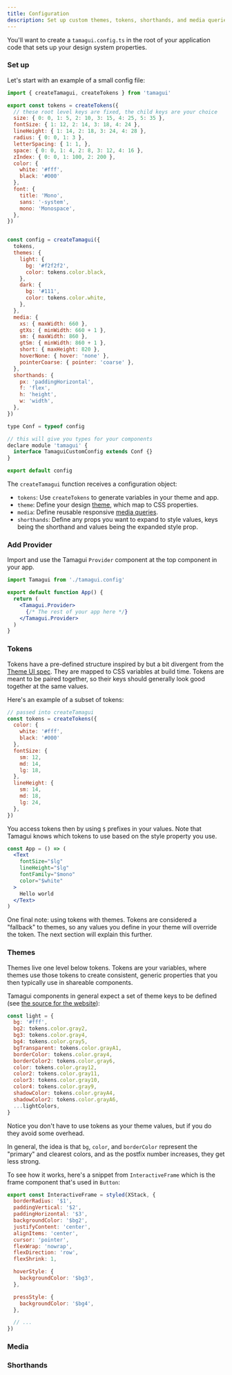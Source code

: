 ```yaml
---
title: Configuration
description: Set up custom themes, tokens, shorthands, and media queries.
---
```


You'll want to create a `tamagui.config.ts` in the root of your application code that sets up your design system properties.

### Set up

Let's start with an example of a small config file:

```jsx
import { createTamagui, createTokens } from 'tamagui'

export const tokens = createTokens({
  // these root level keys are fixed, the child keys are your choice
  size: { 0: 0, 1: 5, 2: 10, 3: 15, 4: 25, 5: 35 },
  fontSize: { 1: 12, 2: 14, 3: 18, 4: 24 },
  lineHeight: { 1: 14, 2: 18, 3: 24, 4: 28 },
  radius: { 0: 0, 1: 3 },
  letterSpacing: { 1: 1, },
  space: { 0: 0, 1: 4, 2: 8, 3: 12, 4: 16 },
  zIndex: { 0: 0, 1: 100, 2: 200 },
  color: {
    white: '#fff',
    black: '#000'
  },
  font: {
    title: 'Mono',
    sans: '-system',
    mono: 'Monospace',
  },
})


const config = createTamagui({
  tokens,
  themes: {
    light: {
      bg: '#f2f2f2',
      color: tokens.color.black,
    },
    dark: {
      bg: '#111',
      color: tokens.color.white,
    },
  },
  media: {
    xs: { maxWidth: 660 },
    gtXs: { minWidth: 660 + 1 },
    sm: { maxWidth: 860 },
    gtSm: { minWidth: 860 + 1 },
    short: { maxHeight: 820 },
    hoverNone: { hover: 'none' },
    pointerCoarse: { pointer: 'coarse' },
  },
  shorthands: {
    px: 'paddingHorizontal',
    f: 'flex',
    h: 'height',
    w: 'width',
  },
})

type Conf = typeof config

// this will give you types for your components
declare module 'tamagui' {
  interface TamaguiCustomConfig extends Conf {}
}

export default config

```

The `createTamagui` function receives a configuration object:

- `tokens`: Use `createTokens` to generate variables in your theme and app.
- `theme`: Define your design [theme](/docs/intro/themes), which map to CSS properties.
- `media`: Define reusable responsive [media queries](/docs/use-media).
- `shorthands`: Define any props you want to expand to style values, keys being the shorthand and values being the expanded style prop.

### Add Provider

Import and use the Tamagui `Provider` component at the top component in your app.

```jsx line=3-5
import Tamagui from './tamagui.config'

export default function App() {
  return (
    <Tamagui.Provider>
      {/* The rest of your app here */}
    </Tamagui.Provider>
  )
}
```

### Tokens

Tokens have a pre-defined structure inspired by but a bit divergent from the [Theme UI spec](https://theme-ui.com/theme-spec/). They are mapped to CSS variables at build time. Tokens are meant to be paired together, so their keys should generally look good together at the same values.

Here's an example of a subset of tokens:

```jsx
// passed into createTamagui
const tokens = createTokens({
  color: {
    white: '#fff',
    black: '#000'
  },
  fontSize: {
    sm: 12,
    md: 14,
    lg: 18,
  },
  lineHeight: {
    sm: 14,
    md: 18,
    lg: 24,
  },
})
```

You access tokens then by using `$` prefixes in your values. Note that Tamagui knows which tokens to use based on the style property you use.

```jsx
const App = () => (
  <Text
    fontSize="$lg"
    lineHeight="$lg"
    fontFamily="$mono"
    color="$white"
  >
    Hello world
  </Text>
)
```

One final note: using tokens with themes. Tokens are considered a "fallback" to themes, so any values you define in your theme will override the token. The next section will explain this further.

### Themes

Themes live one level below tokens. Tokens are your variables, where themes use those tokens to create consistent, generic properties that you then typically use in shareable components.

Tamagui components in general expect a set of theme keys to be defined (see [the source for the website](https://github.com/tamagui/tamagui/tree/master/src/packages/site/constants/themes.ts)):

```jsx
const light = {
  bg: '#fff',
  bg2: tokens.color.gray2,
  bg3: tokens.color.gray4,
  bg4: tokens.color.gray5,
  bgTransparent: tokens.color.grayA1,
  borderColor: tokens.color.gray4,
  borderColor2: tokens.color.gray6,
  color: tokens.color.gray12,
  color2: tokens.color.gray11,
  color3: tokens.color.gray10,
  color4: tokens.color.gray9,
  shadowColor: tokens.color.grayA4,
  shadowColor2: tokens.color.grayA6,
  ...lightColors,
}
```

Notice you don't have to use tokens as your theme values, but if you do they avoid some overhead.

In general, the idea is that `bg`, `color`, and `borderColor` represent the "primary" and clearest colors, and as the postfix number increases, they get less strong.

To see how it works, here's a snippet from `InteractiveFrame` which is the frame component that's used in `Button`:

```jsx
export const InteractiveFrame = styled(XStack, {
  borderRadius: '$1',
  paddingVertical: '$2',
  paddingHorizontal: '$3',
  backgroundColor: '$bg2',
  justifyContent: 'center',
  alignItems: 'center',
  cursor: 'pointer',
  flexWrap: 'nowrap',
  flexDirection: 'row',
  flexShrink: 1,

  hoverStyle: {
    backgroundColor: '$bg3',
  },

  pressStyle: {
    backgroundColor: '$bg4',
  },

  // ...
})
```

### Media

### Shorthands
